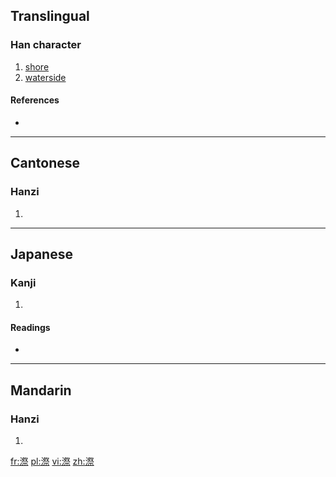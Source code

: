 ==Translingual==

===Han character===
{{Han char|rn=85|rad=水|as=11|sn=14|four=3719<sub>1</sub>|canj=水月人火 (EBOF)}}

# [[shore]]
# [[waterside]]

====References====
* {{Han ref|kx=0645.030|dkj=18111|dj=1053.080|hdz=31727.040|uh=6F08|ud=28424|bh=E2B8|bd=58040}}

----

==Cantonese==

===Hanzi===
{{yue-hanzi|jyut=|y=jai3}}

# {{defn|lang=yue|sort=水11}}

----

==Japanese==

===Kanji===
{{ja-kanji|grade=|rs=水11}}

# {{defn|lang=ja|sort=水11}}

====Readings====
* {{ja-readings|on=[[せい]] (sei), [[さい]] (sai)|kun=[[みずぎわ]] (mizugiwa)}}

----

==Mandarin==

===Hanzi===
{{cmn-hanzi|pin=[[jì]] ([[ji4]])|wg=chi<sup>4</sup>}}

# {{defn|lang=cmn|sort=水11}}

[[fr:漈]]
[[pl:漈]]
[[vi:漈]]
[[zh:漈]]